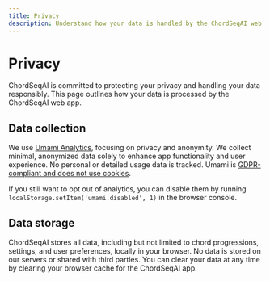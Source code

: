 ```yaml
---
title: Privacy
description: Understand how your data is handled by the ChordSeqAI web app.
---
```


# Privacy

ChordSeqAI is committed to protecting your privacy and handling your data responsibly. This page outlines how your data is processed by the ChordSeqAI web app.

## Data collection

We use [Umami Analytics](https://umami.is/), focusing on privacy and anonymity. We collect minimal, anonymized data solely to enhance app functionality and user experience. No personal or detailed usage data is tracked. Umami is [GDPR-compliant and does not use cookies](https://umami.is/docs#frequently-asked-questions).

If you still want to opt out of analytics, you can disable them by running `localStorage.​setItem('umami.​disabled', 1)` in the browser console.

## Data storage

ChordSeqAI stores all data, including but not limited to chord progressions, settings, and user preferences, locally in your browser. No data is stored on our servers or shared with third parties. You can clear your data at any time by clearing your browser cache for the ChordSeqAI app.